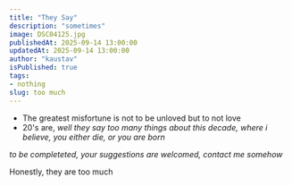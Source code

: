 ```yaml
---
title: "They Say"
description: "sometimes"
image: DSC04125.jpg
publishedAt: 2025-09-14 13:00:00
updatedAt: 2025-09-14 13:00:00
author: "kaustav"
isPublished: true
tags:
- nothing
slug: too much
---
```


- The greatest misfortune is not to be unloved but to not love
- 20's are, *well they say too many things about this decade, where i believe, you either die, or you are born*

*to be completeted, your suggestions are welcomed, contact me somehow*

Honestly, they are too much


